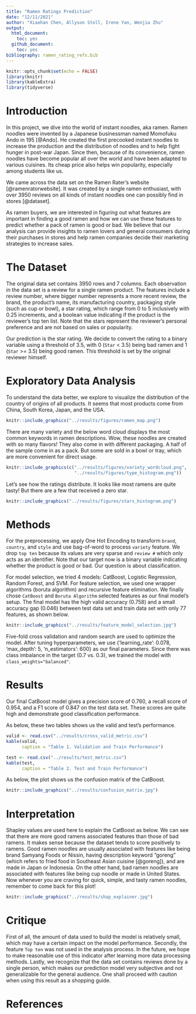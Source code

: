 ```yaml
---
title: "Ramen Ratings Prediction"
date: "12/11/2021"
author: "Xiaohan Chen, Allyson Stoll, Irene Yan, Wenjia Zhu" 
output:
  html_document:
    toc: yes
  github_document:
    toc: yes
bibliography: ramen_rating_refs.bib
---
```


```r
knitr::opts_chunk$set(echo = FALSE)
library(knitr)
library(kableExtra)
library(tidyverse)
```


# Introduction

In this project, we dive into the world of instant noodles, aka ramen. Ramen noodles were invented by a Japanese businessman named Momofuku Ando in 195 [@Ando]. He created the first precooked instant noodles to increase the production and the distribution of noodles and to help fight hunger in post-war Japan. Since then, because of its convenience, ramen noodles have become popular all over the world and have been adapted to various cuisines. Its cheap price also helps win popularity, especially among students like us.

We came across the data set on the Ramen Rater's website [@ramenratorwebsite]. It was created by a single ramen enthusiast, with over 3950 reviews on all kinds of instant noodles one can possibly find in stores [@dataset].

As ramen buyers, we are interested in figuring out what features are important in finding a good ramen and how we can use these features to predict whether a pack of ramen is good or bad. We believe that our analysis can provide insights to ramen lovers and general consumers during their purchases in stores and help ramen companies decide their marketing strategies to increase sales.

# The Dataset

The original data set contains 3950 rows and 7 columns. Each observation in the data set is a review for a single ramen product. The features include a review number, where bigger number represents a more recent review, the brand, the product's name, its manufacturing country, packaging style (such as cup or bowl), a star rating, which range from 0 to 5 inclusively with 0.25 increments, and a boolean value indicating if the product is the reviewer's top ten list. Note that the stars represent the reviewer's personal preference and are not based on sales or popularity. 

Our prediction is the star rating. We decide to convert the rating to a binary variable using a threshold of 3.5, with 0 (`Star` < 3.5) being bad ramen and 1 (`Star` >= 3.5) being good ramen. This threshold is set by the original reviewer himself.

# Exploratory Data Analysis

To understand the data better, we explore to visualize the distribution of the country of origins of all products. It seems that most products come from China, South Korea, Japan, and the USA.

```r
knitr::include_graphics("../results/figures/ramen_map.png")
```

There are many variety and the below word cloud displays the most common keywords in ramen descriptions. Wow, these noodles are created with so many flavors! They also come in with different packaging. A half of the sample come in as a pack. But some are sold in a bowl or tray, which are more convenient for direct usage.

```r
knitr::include_graphics(c("../results/figures/variety_wordcloud.png",
                          "../results/figures/type_histogram.png"))
```

Let's see how the ratings distribute. It looks like most ramens are quite tasty! But there are a few that received a zero star.

```r
knitr::include_graphics("../results/figures/stars_histogram.png")
```

# Methods

For the preprocessing, we apply One Hot Encoding to transform  `brand`, `country`, and `style` and use bag-of-word to process `variety` feature. We drop `top ten` because its values are very sparse and `review #` which only acts as an identifier. Note that our target now is a binary variable indicating whether the product is good or bad. Our question is about classification.

For model selection, we tried 4 models: CatBoost, Logistic Regression, Random Forest, and SVM. For feature selection, we used one wrapper algorithms (boruta algorithm) and recursive feature elimination. We finally chose `CatBoost` and `Boruta Algorithm` selected features as our final model's setup. The final model has the high valid accuracy (0.758) and a small accuracy gap (0.046) between test data set and train data set with only 77 features, as shown below.

```r
knitr::include_graphics("../results/feature_model_selection.jpg")
```

Five-fold cross validation and random search are used to optimize the model. After tuning hyperparameters, we use {'learning_rate': 0.078, 'max_depth': 5, 'n_estimators': 600} as our final parameters. Since there was class imbalance in the target (0.7 vs. 0.3), we trained the model with `class_weights="balanced"`.


# Results

Our final CatBoost model gives a precision score of 0.760, a recall score of 0.954, and a F1 score of 0.847 on the test data set. These scores are quite high and demonstrate good classification performance.

As below, these two tables shows us the valid and test's performance.

```r
valid <- read.csv("../results/cross_valid_metric.csv")
kable(valid,
      caption = "Table 1. Validation and Train Performance") 
```

```r
test <- read.csv("../results/test_metric.csv")
kable(test,
      caption = "Table 2. Test and Train Performance") 
```

As below, the plot shows us the confusion matrix of the CatBoost.

```r
knitr::include_graphics("../results/confusion_matrix.jpg")
```

# Interpretation

Shapley values are used here to explain the CatBoost as below. We can see that there are more good ramens associated features than those of bad ramens. It makes sense because the dataset tends to score positively to ramens. Good ramen noodles are usually associated with features like being brand Samyang Foods or Nissin, having description keyword "goreng" (which refers to fried food in Southeast Asian cuisine [@goreng]), and are made in Japan or Indonesia. On the other hand, bad ramen noodles are associated with features like being cup noodle or made in United States. Now whenever you are craving for quick, simple, and tasty ramen noodles, remember to come back for this plot!

```r
knitr::include_graphics("../results/shap_explainer.jpg")
```


# Critique

First of all, the amount of data used to build the model is relatively small, which may have a certain impact on the model performance. Secondly, the feature `Top ten` was not used in the analysis process. In the future, we hope to make reasonable use of this indicator after learning more data processing methods. Lastly, we recognize that the data set contains reviews done by a single person, which makes our prediction model very subjective and not generalizable for the general audience. One shall proceed with caution when using this result as a shopping guide.

# References